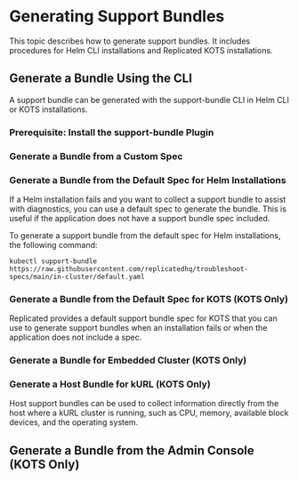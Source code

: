 
# Generating Support Bundles

This topic describes how to generate support bundles. It includes procedures for Helm CLI installations and Replicated KOTS installations.

## Generate a Bundle Using the CLI

A support bundle can be generated with the support-bundle CLI in Helm CLI or KOTS installations.

### Prerequisite: Install the support-bundle Plugin

<InstallPlugin/>

### Generate a Bundle from a Custom Spec

<GenerateBundle/>

### Generate a Bundle from the Default Spec for Helm Installations

If a Helm installation fails and you want to collect a support bundle to assist with diagnostics, you can use a default spec to generate the bundle. This is useful if the application does not have a support bundle spec included.

To generate a support bundle from the default spec for Helm installations, the following command:

```
kubectl support-bundle https://raw.githubusercontent.com/replicatedhq/troubleshoot-specs/main/in-cluster/default.yaml
```

### Generate a Bundle from the Default Spec for KOTS (KOTS Only)

Replicated provides a default support bundle spec for KOTS that you can use to generate support bundles when an installation fails or when the application does not include a spec.

<GenerateBundleDefaultKots/>

### Generate a Bundle for Embedded Cluster (KOTS Only)

<EmbeddedClusterSupportBundle/>

### Generate a Host Bundle for kURL (KOTS Only)

Host support bundles can be used to collect information directly from the host where a kURL cluster is running, such as CPU, memory, available block devices, and the operating system.

<GenerateBundleHost/>

## Generate a Bundle from the Admin Console (KOTS Only)

<GenerateBundleAdminConsole/>